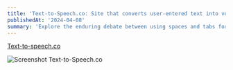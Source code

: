 ```yaml
---
title: 'Text-to-Speech.co: Site that converts user-entered text into voice'
publishedAt: '2024-04-08'
summary: 'Explore the enduring debate between using spaces and tabs for code indentation, and why this choice matters more than you might think.'
---
```


[Text-to-speech.co](https://www.text-to-speech.co/)

![Screenshot Text-to-Speech.co](/images/text-to-speech-co.jpg)
